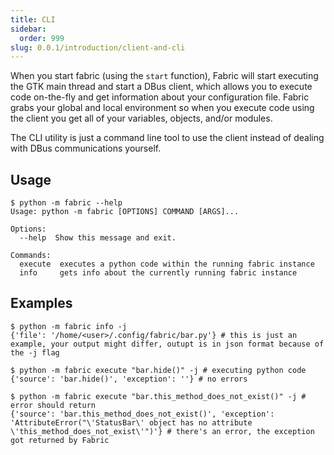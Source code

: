 ```yaml
---
title: CLI
sidebar:
  order: 999
slug: 0.0.1/introduction/client-and-cli
---
```


When you start fabric (using the `start` function), Fabric will start executing the GTK main thread and start a DBus client, which allows you to execute code on-the-fly and get information about your configuration file. Fabric grabs your global and local environment so when you execute code using the client you get all of your variables, objects, and/or modules.

The CLI utility is just a command line tool to use the client instead of dealing with DBus communications yourself.

## Usage

```
$ python -m fabric --help
Usage: python -m fabric [OPTIONS] COMMAND [ARGS]...

Options:
  --help  Show this message and exit.

Commands:
  execute  executes a python code within the running fabric instance
  info     gets info about the currently running fabric instance
```

## Examples

```
$ python -m fabric info -j
{'file': '/home/<user>/.config/fabric/bar.py'} # this is just an example, your output might differ, outupt is in json format because of the -j flag
```

```
$ python -m fabric execute "bar.hide()" -j # executing python code
{'source': 'bar.hide()', 'exception': ''} # no errors
```

```
$ python -m fabric execute "bar.this_method_does_not_exist()" -j # error should return
{'source': 'bar.this_method_does_not_exist()', 'exception': 'AttributeError("\'StatusBar\' object has no attribute \'this_method_does_not_exist\'")'} # there's an error, the exception got returned by Fabric
```
